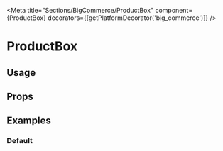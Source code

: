 


<Meta
  title="Sections/BigCommerce/ProductBox"
  component={ProductBox}
  decorators={[getPlatformDecorator('big_commerce')]}
/>

# ProductBox

<Description />

## Usage

<Usage />

## Props

<ArgsTable of={ProductBox} />

## Examples

### Default

<Canvas>
  <Story name="Default">
    <ProductBox product={bigCommerceProducts[0]} />
  </Story>
</Canvas>
